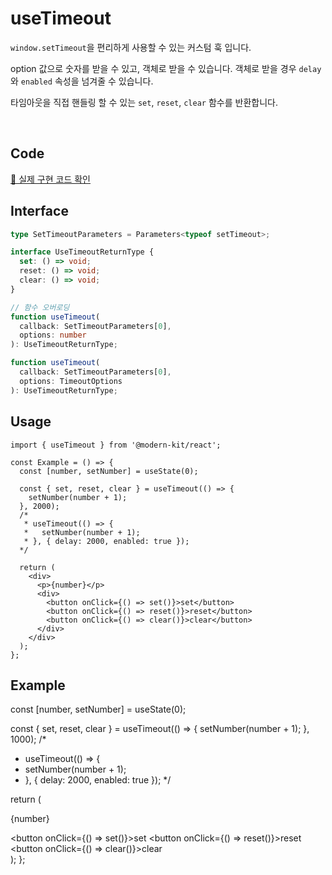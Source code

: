 
# useTimeout

`window.setTimeout`을 편리하게 사용할 수 있는 커스텀 훅 입니다. 

option 값으로 숫자를 받을 수 있고, 객체로 받을 수 있습니다. 객체로 받을 경우 `delay`와 `enabled` 속성을 넘겨줄 수 있습니다.

타임아웃을 직접 핸들링 할 수 있는 `set`, `reset`, `clear` 함수를 반환합니다.

<br />

## Code
[🔗 실제 구현 코드 확인](https://github.com/modern-agile-team/modern-kit/blob/main/packages/react/src/hooks/useTimeout/index.ts)

## Interface
```ts title="typescript"
type SetTimeoutParameters = Parameters<typeof setTimeout>;
```
```ts title="typescript"
interface UseTimeoutReturnType {
  set: () => void;
  reset: () => void;
  clear: () => void;
}

// 함수 오버로딩
function useTimeout(
  callback: SetTimeoutParameters[0],
  options: number
): UseTimeoutReturnType;

function useTimeout(
  callback: SetTimeoutParameters[0],
  options: TimeoutOptions
): UseTimeoutReturnType;
```

## Usage
```tsx title="typescript"
import { useTimeout } from '@modern-kit/react';

const Example = () => {
  const [number, setNumber] = useState(0);

  const { set, reset, clear } = useTimeout(() => {
    setNumber(number + 1);
  }, 2000);
  /*
   * useTimeout(() => {
   *   setNumber(number + 1);
   * }, { delay: 2000, enabled: true });
  */

  return (
    <div>
      <p>{number}</p>
      <div>
        <button onClick={() => set()}>set</button>
        <button onClick={() => reset()}>reset</button>
        <button onClick={() => clear()}>clear</button>
      </div>
    </div>
  );
};
```

## Example

  const [number, setNumber] = useState(0);

  const { set, reset, clear } = useTimeout(() => {
    setNumber(number + 1);
  }, 1000);
  /*
   * useTimeout(() => {
   *   setNumber(number + 1);
   * }, { delay: 2000, enabled: true });
  */

  return (
    <div>
      <p>{number}</p>
      <div>
        <button onClick={() => set()}>set</button>
        <button onClick={() => reset()}>reset</button>
        <button onClick={() => clear()}>clear</button>
      </div>
    </div>
  );
};

<Example />